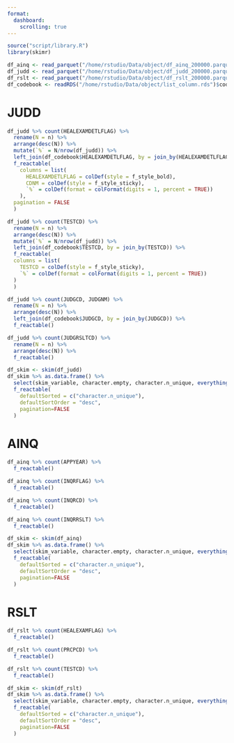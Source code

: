 ```yaml
---
format:
  dashboard:
    scrolling: true
---
```


<script>
document.addEventListener('DOMContentLoaded', (event) => {
  document.getElementById('nav-judd').classList.add('active');
});
</script>


```r
source("script/library.R")
library(skimr)
```

```r
df_ainq <- read_parquet("/home/rstudio/Data/object/df_ainq_200000.parquet")
df_judd <- read_parquet("/home/rstudio/Data/object/df_judd_200000.parquet")
df_rslt <- read_parquet("/home/rstudio/Data/object/df_rslt_200000.parquet")
df_codebook <- readRDS("/home/rstudio/Data/object/list_column.rds")$codebook
```

# JUDD

```r
df_judd %>% count(HEALEXAMDETLFLAG) %>%
  rename(N = n) %>%
  arrange(desc(N)) %>%
  mutate(`%` = N/nrow(df_judd)) %>%
  left_join(df_codebook$HEALEXAMDETLFLAG, by = join_by(HEALEXAMDETLFLAG)) %>% select(HEALEXAMDETLFLAG, CDNM, N, `%`) %>%
  f_reactable(
    columns = list(
      HEALEXAMDETLFLAG = colDef(style = f_style_bold),
      CDNM = colDef(style = f_style_sticky),
      `%` = colDef(format = colFormat(digits = 1, percent = TRUE))
    ),
  pagination = FALSE
  )
```

```r
df_judd %>% count(TESTCD) %>%
  rename(N = n) %>%
  arrange(desc(N)) %>%
  mutate(`%` = N/nrow(df_judd)) %>%
  left_join(df_codebook$TESTCD, by = join_by(TESTCD)) %>%
  f_reactable(
  columns = list(
    TESTCD = colDef(style = f_style_sticky),
    `%` = colDef(format = colFormat(digits = 1, percent = TRUE))
  )
  )
```

```r
df_judd %>% count(JUDGCD, JUDGNM) %>%
  rename(N = n) %>%
  arrange(desc(N)) %>%
  left_join(df_codebook$JUDGCD, by = join_by(JUDGCD)) %>%
  f_reactable()
```

```r
df_judd %>% count(JUDGRSLTCD) %>%
  rename(N = n) %>%
  arrange(desc(N)) %>%
  f_reactable()
```

```r
df_skim <- skim(df_judd)
df_skim %>% as.data.frame() %>% 
  select(skim_variable, character.empty, character.n_unique, everything()) %>%
  f_reactable(
    defaultSorted = c("character.n_unique"),
    defaultSortOrder = "desc",
    pagination=FALSE
  )
```

# AINQ

```r
df_ainq %>% count(APPYEAR) %>%
  f_reactable()
```

```r
df_ainq %>% count(INQRFLAG) %>%
  f_reactable()
```

```r
df_ainq %>% count(INQRCD) %>%
  f_reactable()
```

```r
df_ainq %>% count(INQRRSLT) %>%
  f_reactable()
```

```r
df_skim <- skim(df_ainq)
df_skim %>% as.data.frame() %>% 
  select(skim_variable, character.empty, character.n_unique, everything()) %>%
  f_reactable(
    defaultSorted = c("character.n_unique"),
    defaultSortOrder = "desc",
    pagination=FALSE
  )
```


# RSLT

```r
df_rslt %>% count(HEALEXAMFLAG) %>%
  f_reactable()
```

```r
df_rslt %>% count(PRCPCD) %>%
  f_reactable()
```

```r
df_rslt %>% count(TESTCD) %>%
  f_reactable()
```

```r
df_skim <- skim(df_rslt)
df_skim %>% as.data.frame() %>% 
  select(skim_variable, character.empty, character.n_unique, everything()) %>%
  f_reactable(
    defaultSorted = c("character.n_unique"),
    defaultSortOrder = "desc",
    pagination=FALSE
  )
```
